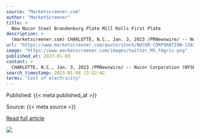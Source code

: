 ```yaml
---
source: "Marketscreener.com"
author: "MarketScreener"
title: >
  New Nucor Steel Brandenburg Plate Mill Rolls First Plate
description: >
  (marketscreener.com) CHARLOTTE, N.C., Jan. 3, 2023 /PRNewswire/ -- Nucor Corporation announced today that the company's new state-of-the-art steel plate mill in Brandenburg, Kentucky, rolled its first steel plate on Friday, December 30, 2022. Nucor Steel Br…
url: "https://www.marketscreener.com/quote/stock/NUCOR-CORPORATION-13823/news/New-Nucor-Steel-Brandenburg-Plate-Mill-Rolls-First-Plate-42650481/?utm_medium=RSS&utm_content=20230103"
image: "https://www.marketscreener.com/images/twitter_MS_fdgris.png"
published_at: 2023-01-03
content: >
  CHARLOTTE, N.C., Jan. 3, 2023 /PRNewswire/ -- Nucor Corporation (NYSE: NUE) announced today that the company's new state-of-the-art steel plate mill in Brandenburg, Kentucky, rolled its first steel p… [+6716 chars]
search_timestamp: 2023-01-04 13:52:42
terms: "Cost of electricity"
---
```



Published: {{< meta published_at >}}


Source: {{< meta source >}}


[Read full article]({{< meta url >}}){target='_blank'}



![](`r rmarkdown::metadata$image[1]`)
